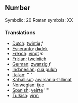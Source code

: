 ==Number==

Symbolic: 20
Roman symbols: XX

===Translations===

*[[Dutch]]: [[twintig]] ''f''
*[[Esperanto]]: [[dudek]]
*[[French]]: [[vingt]] ''m''
*[[Frisian]]: [[tweintich]]
*[[German]]: [[zwanzig]] ''f''
*[[Indonesian]]: [[dua puluh]]
*[[Italian]]: [[]] ''''
*[[Kalaallisut]]: [[arvirsaniq-tallimat]]
*[[Norwegian]]: [[tjue]]
*[[Spanish]]: [[veinte]] ''''
*[[Turkish]]: [[yirmi]]